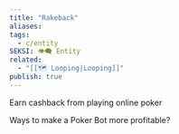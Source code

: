 ```yaml
---
title: "Rakeback"
aliases: 
tags:
  - c/entity
SEKSI: 👁️‍🗨️ Entity
related:
  - "[[🗺️ Looping|Looping]]"
publish: true
---
```




Earn cashback from playing online poker

Ways to make a <Link href="/c/poker-bot" className="text-[var(--color-primary)] hover:underline hover:text-[var(--color-secondary)] transition-colors font-medium">Poker Bot</Link> more profitable?
